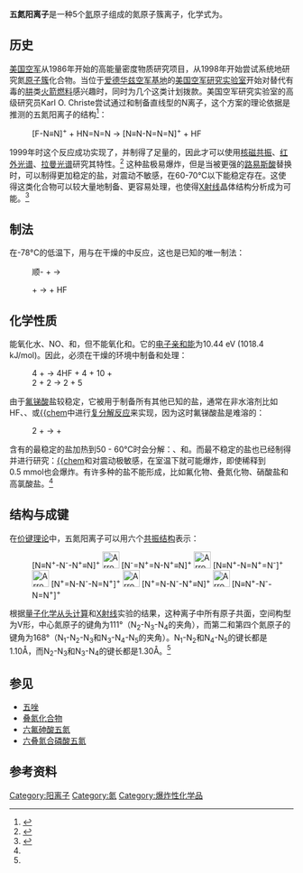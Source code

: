 {{Chembox
| verifiedrevid = 408225858
| ImageFile = Pentazenium.png 
| ImageSize = 300px
| IUPACName = 
| OtherNames = {{cn|氮5}}
| Section1 = {{Chembox Identifiers 
| SMILES = [N]#[N+][N-][N+]#[N]
| CASNo = 12596-65-5
| CASNo_Ref = {{cascite|correct|CAS}}
| CASNo2 = 236412-64-9
| CASNo2_Ref = {{cascite|correct|CAS}}
 }}
| Section2 = {{Chembox Properties
| Formula = {{chem|N|5|+}}
| MolarMass = 
| Appearance = 
| Density = 
| MeltingPt = 
| BoilingPt = 
| Solubility = }}
| Section3 = {{Chembox Hazards
| MainHazards = 
| FlashPt = 
| Autoignition = }}
}}

'''五氮阳离子'''是一种5个[[氮|氮]]原子组成的氮原子簇离子，化学式为{{chem|N|5|+}}。

== 历史 ==
[[美国空军|美国空军]]从1986年开始的高能量密度物质研究项目，从1998年开始尝试系统地研究氮[[原子簇|原子簇]]化合物。当位于[[爱德华兹空军基地|爱德华兹空军基地]]的[[美国空军研究实验室|美国空军研究实验室]]开始对替代有毒的[[肼|肼]]类[[火箭燃料|火箭燃料]]感兴趣时，同时为几个这类计划拨款。美国空军研究实验室的高级研究员Karl O. Christe尝试通过{{chem|N|2|F|+}}和{{chem|N|3|-}}制备直线型的N{{su|b=5|p=+}}离子，这个方案的理论依据是推测的五氮阳离子的结构<ref name=2007review>{{cite journal|title=Recent Advances in the Chemistry of N<sub>5</sub><sup>+</sup>, N<sub>5</sub><sup>-</sup> and High-Oxygen Compounds|last=Christe|first=Karl O.|journal=Propellants, Explosives, Pyrotechnics|volume=32|issue=3|pages=194–204|date=14 Jun 2007|doi=10.1002/prep.200700020}}</ref>：
: [F-N≡N]<sup>+</sup> + HN=N=N → [N≡N-N=N=N]<sup>+</sup> + HF
1999年时这个反应成功实现了，并制得了足量的{{chem|N|5|+|AsF|6|-}}，因此才可以使用[[核磁共振|核磁共振]]、[[红外光谱|红外光谱]]、[[拉曼光谱|拉曼光谱]]研究其特性。<ref name=first>{{cite journal|title=N5+: A Novel Homoleptic Polynitrogen Ion as a High Energy Density Material|journal=Angewandte Chemie International Edition|issue=13-14|volume=38|pages=2004–2009|date=12 Jul 1999|doi=10.1002/(SICI)1521-3773(19990712)38:13/14<2004::AID-ANIE2004>3.0.CO;2-7|first=Karl O.|last=Christe|coauthors=William W. Wilson, Jeffrey A. Sheehy, Jerry A. Boatz}}</ref> 这种盐极易爆炸，但是当{{chem|AsF|5}}被更强的[[路易斯酸|路易斯酸]]{{chem|SbF|5}}替换时，可以制得更加稳定的盐{{chem|N|5|+|SbF|6|-}}，对震动不敏感，在60-70°C以下能稳定存在。这使得这类化合物可以较大量地制备、更容易处理，也使得[[X射线|X射线]]晶体结构分析成为可能。<ref name=xray>{{cite journal|journal=J.Am.Chem.Soc|volume=123|issue=26|pages=6308–6313|date=9 Jun 2001|pmid=11427055|title=Polynitrogen Chemistry. Synthesis, Characterization, and Crystal Structure of Surprisingly Stable Fluoroantimonate Salts of N<sub>5</sub><sup>+</sup>|doi=10.1021/ja010141g|first=Ashwani|last=Vij|coauthors=William W. Wilson, Vandana Vij, Fook S. Tham, Jeffrey A. Sheehy, Karl O. Christe}}</ref>

== 制法 ==
在-78°C的低温下，用{{chem|N|2|F|+}}与{{chem|HN|3}}在干燥的{{chem|HF}}中反应，这也是已知的唯一制法：

: 顺-{{chem|N|2|F|2}} + {{chem|SbF|5}} → {{chem|N|2|F|+|SbF6|-}}
: {{chem|N|2|F|+|SbF6|-}} + {{chem|HN|3}} → {{chem|N|5|+|SbF|6|-}} + HF

== 化学性质 ==
{{chem|N|5|+}}能氧化水、NO、{{chem|NO|2}}和{{chem|Br|2}}，但不能氧化{{chem|Cl|2}}和{{chem|O|2}}。它的[[电子亲和能|电子亲和能]]为10.44 eV (1018.4 kJ/mol)。因此，{{chem|N|5|+}}必须在干燥的环境中制备和处理：

: 4{{chem|N|5|+|AsF|6|-}} + {{chem|H|2|O}} → 4HF + 4{{chem|AsF|5}} + 10{{chem|N|2}} + {{chem|O|2}}
: 2{{chem|N|5|+|SbF|6|-}} + 2{{chem|Br|2}} → 2{{chem|Br|2|+|SbF|6|-}} + 5{{chem|N|2}}

由于[[氟锑酸|氟锑酸]]盐较稳定，它被用于制备所有其他已知的盐，通常在非水溶剂比如HF、{{chem|SO|2}}、{{chem|CHF|3}}或[[乙腈|{{chem]]中进行[[复分解反应|复分解反应]]来实现，因为这时氟锑酸盐是难溶的：

: 2{{chem|N|5|+|SbF|6|-}} + {{chem|A|+|B|-}} → {{chem|N|5|+|B|-}} + {{chem|ASbF|6}}

含有{{chem|N|5|+}}的最稳定的盐加热到50 - 60°C时会分解：{{chem|N|5|+|SbF|6|-}}、{{chem|N|5|+|SnF|5|-}}和{{chem|N|5|B(CF|3|)|4}}。而最不稳定的盐也已经制得并进行研究：[[六叠氮合磷酸五氮|{{chem]]和{{chem|N|5|+|[B(N|3|)|4|-|]}}对震动极敏感，在室温下就可能爆炸，即使稀释到0.5 mmol也会爆炸。有许多种{{chem|N|5|+}}的盐不能形成，比如氟化物、叠氮化物、硝酸盐和高氯酸盐。<ref name=2007review/>

== 结构与成键 ==
在[[价键理论|价键理论]]中，五氮阳离子可以用六个[[共振结构|共振结构]]表示：
: [N≡N<sup>+</sup>-N<sup>-</sup>-N<sup>+</sup>≡N]<sup>+</sup> [[File:Arrowlr.svg|30px]] [N<sup>-</sup>=N<sup>+</sup>=N-N<sup>+</sup>≡N]<sup>+</sup> [[File:Arrowlr.svg|30px]] [N≡N<sup>+</sup>-N=N<sup>+</sup>=N<sup>-</sup>]<sup>+</sup> [[File:Arrowlr.svg|30px]] [N<sup>+</sup>=N-N<sup>-</sup>-N=N<sup>+</sup>]<sup>+</sup> [[File:Arrowlr.svg|30px]] [N<sup>+</sup>=N-N<sup>-</sup>-N<sup>+</sup>≡N]<sup>+</sup> [[File:Arrowlr.svg|30px]] [N≡N<sup>+</sup>-N<sup>-</sup>-N=N<sup>+</sup>]<sup>+</sup>

根据[[量子化学从头计算|量子化学从头计算]]和[[X射线|X射线]]实验的结果，这种离子中所有原子共面，空间构型为V形，中心氮原子的键角为111°（N<sub>2</sub>-N<sub>3</sub>-N<sub>4</sub>的夹角），而第二和第四个氮原子的键角为168°（N<sub>1</sub>-N<sub>2</sub>-N<sub>3</sub>和N<sub>3</sub>-N<sub>4</sub>-N<sub>5</sub>的夹角）。N<sub>1</sub>-N<sub>2</sub>和N<sub>4</sub>-N<sub>5</sub>的键长都是1.10Å，而N<sub>2</sub>-N<sub>3</sub>和N<sub>3</sub>-N<sub>4</sub>的键长都是1.30Å。<ref name=xray/>

== 参见 ==
* [[五唑|五唑]]
* [[叠氮化合物|叠氮化合物]]
* [[六氟砷酸五氮|六氟砷酸五氮]]
* [[六叠氮合磷酸五氮|六叠氮合磷酸五氮]]

== 参考资料 ==
{{reflist}}

[[Category:阳离子|Category:阳离子]]
[[Category:氮|Category:氮]]
[[Category:爆炸性化学品|Category:爆炸性化学品]]